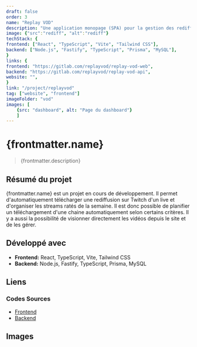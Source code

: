 ```yaml
---
draft: false
order: 3
name: "Replay VOD"
description: "Une application monopage (SPA) pour la gestion des rediffusions de lives Twitch manqués destinée aux spectateurs."
image: {"src":"rediff", "alt":"rediff"}
techStack: {
frontend: ["React", "TypeScript", "Vite", "Tailwind CSS"],
backend: ["Node.js", "Fastify", "TypeScript", "Prisma", "MySQL"],
}
links: {
frontend: "https://gitlab.com/replayvod/replay-vod-web",
backend: "https://gitlab.com/replayvod/replay-vod-api",
website: "",
}
link: "/project/replayvod"
tag: ["website", "frontend"]
imageFolder: "vod"
images: [
    {src: "dashboard", alt: "Page du dashboard"}
    ]
---
```


# {frontmatter.name}

> {frontmatter.description}

## Résumé du projet

{frontmatter.name} est un projet en cours de développement. Il permet d'automatiquement télécharger une rediffusion sur Twitch d'un live et d'organiser les streams ratés de la semaine. Il est donc possible de planifier un téléchargement d'une chaine automatiquement selon certains critères. Il y a aussi la possibilité de visionner directement les vidéos depuis le site et de les gérer.

## Développé avec

-   **Frontend:** React, TypeScript, Vite, Tailwind CSS
-   **Backend:** Node.js, Fastify, TypeScript, Prisma, MySQL

## Liens

### Codes Sources

-   [Frontend](https://gitlab.com/befabri/replay-vod-web)
-   [Backend](https://gitlab.com/befabri/replay-vod-api)

## Images
